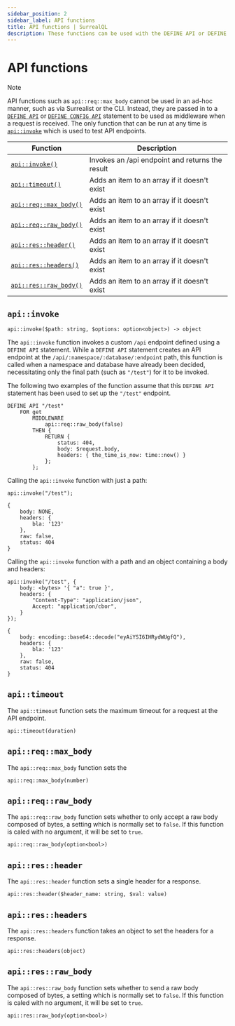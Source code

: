 ```yaml
---
sidebar_position: 2
sidebar_label: API functions
title: API functions | SurrealQL
description: These functions can be used with the DEFINE API or DEFINE CONFIG statements.
---
```


# API functions

> [!NOTE]
> API functions such as `api::req::max_body` cannot be used in an ad-hoc manner, such as via Surrealist or the CLI. Instead, they are passed in to a [`DEFINE API`](/docs/surrealql/statements/define/api) or [`DEFINE CONFIG API`](/docs/surrealql/statements/define/config) statement to be used as middleware when a request is received. The only function that can be run at any time is [`api::invoke`](#apiinvoke) which is used to test API endpoints.

<table>
  <thead>
    <tr>
      <th scope="col">Function</th>
      <th scope="col">Description</th>
    </tr>
  </thead>
  <tbody>
    <tr>
      <td scope="row" data-label="Function"><a href="#apiinvoke"><code>api::invoke()</code></a></td>
      <td scope="row" data-label="Description">Invokes an /api endpoint and returns the result</td>
    </tr>
    <tr>
      <td scope="row" data-label="Function"><a href="#apitimeout"><code>api::timeout()</code></a></td>
      <td scope="row" data-label="Description">Adds an item to an array if it doesn't exist</td>
    </tr>
    <tr>
      <td scope="row" data-label="Function"><a href="#apireqmax_body"><code>api::req::max_body()</code></a></td>
      <td scope="row" data-label="Description">Adds an item to an array if it doesn't exist</td>
    </tr>
    <tr>
      <td scope="row" data-label="Function"><a href="#apireqraw_body"><code>api::req::raw_body()</code></a></td>
      <td scope="row" data-label="Description">Adds an item to an array if it doesn't exist</td>
    </tr>
    <tr>
      <td scope="row" data-label="Function"><a href="#apiresheader"><code>api::res::header()</code></a></td>
      <td scope="row" data-label="Description">Adds an item to an array if it doesn't exist</td>
    </tr>
    <tr>
      <td scope="row" data-label="Function"><a href="#apiresheaders"><code>api::res::headers()</code></a></td>
      <td scope="row" data-label="Description">Adds an item to an array if it doesn't exist</td>
    </tr>
    <tr>
      <td scope="row" data-label="Function"><a href="#apiresraw_body"><code>api::res::raw_body()</code></a></td>
      <td scope="row" data-label="Description">Adds an item to an array if it doesn't exist</td>
    </tr>
  </tbody>
</table>

## `api::invoke`

```surql title="API DEFINITION"
api::invoke($path: string, $options: option<object>) -> object
```

The `api::invoke` function invokes a custom `/api` endpoint defined using a `DEFINE API` statement. While a `DEFINE API` statement creates an API endpoint at the `/api/:namespace/:database/:endpoint` path, this function is called when a namespace and database have already been decided, necessitating only the final path (such as `"/test"`) for it to be invoked.

The following two examples of the function assume that this `DEFINE API` statement has been used to set up the `"/test"` endpoint.

```surql
DEFINE API "/test"
    FOR get 
        MIDDLEWARE
            api::req::raw_body(false)
        THEN {
            RETURN {
                status: 404,
                body: $request.body,
                headers: { the_time_is_now: time::now() }
            };
        };
```

Calling the `api::invoke` function with just a path:

```surql
api::invoke("/test");
```

```surql title="Output"
{
	body: NONE,
	headers: {
		bla: '123'
	},
	raw: false,
	status: 404
}
```

Calling the `api::invoke` function with a path and an object containing a body and headers:

```surql
api::invoke("/test", {
    body: <bytes> '{ "a": true }',
    headers: {
        "Content-Type": "application/json",
        Accept: "application/cbor",
    }
});
```

```surql title="Output"
{
	body: encoding::base64::decode("eyAiYSI6IHRydWUgfQ"),
	headers: {
		bla: '123'
	},
	raw: false,
	status: 404
}
```

## `api::timeout`

The `api::timeout` function sets the maximum timeout for a request at the API endpoint.

```surql title="API DEFINITION"
api::timeout(duration)
```

## `api::req::max_body`

The `api::req::max_body` function sets the 

```surql title="API DEFINITION"
api::req::max_body(number)
```

## `api::req::raw_body`

The `api::req::raw_body` function sets whether to only accept a raw body composed of bytes, a setting which is normally set to `false`. If this function is caled with no argument, it will be set to `true`.

```surql title="API DEFINITION"
api::req::raw_body(option<bool>)
```

## `api::res::header`

The `api::res::header` function sets a single header for a response.

```surql title="API DEFINITION"
api::res::header($header_name: string, $val: value)
```

## `api::res::headers`

The `api::res::headers` function takes an object to set the headers for a response.

```surql title="API DEFINITION"
api::res::headers(object)
```

## `api::res::raw_body`

The `api::res::raw_body` function sets whether to send a raw body composed of bytes, a setting which is normally set to `false`. If this function is caled with no argument, it will be set to `true`.

```surql title="API DEFINITION"
api::res::raw_body(option<bool>)
```